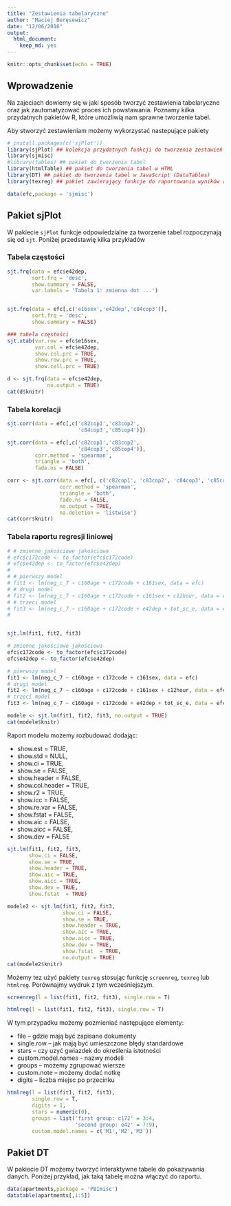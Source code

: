 ```yaml
---
title: "Zestawienia tabelaryczne"
author: "Maciej Beręsewicz"
date: "12/06/2016"
output: 
  html_document: 
    keep_md: yes
---
```


```r
knitr::opts_chunk$set(echo = TRUE)
```

## Wprowadzenie

Na zajeciach dowiemy się w jaki sposób tworzyć zestawienia tabelaryczne oraz jak zautomatyzować proces ich powstawania. Poznamy kilka przydatnych pakietów R, które umożliwią nam sprawne tworzenie tabel.

Aby stworzyć zestawieniam możemy wykorzystać nastepujące pakiety

```r
# install.packages(c('sjPlot'))
library(sjPlot) ## kolekcja przydatnych funkcji do tworzenia zestawień
library(sjmisc)
#library(tables) ## pakiet do tworzenia tabel
library(htmlTable) ## pakiet do tworzenia tabel w HTML
library(DT) ## pakiet do tworzenia tabel w JavaScript (DataTables)
library(texreg) ## pakiet zawierający funkcje do raportowania wyników regresji
```

```r
data(efc,package = 'sjmisc')
```

## Pakiet sjPlot

W pakiecie `sjPlot` funkcje odpowiedzialne za tworzenie tabel rozpoczynają się od `sjt`. Poniżej przedstawię kilka przykładów

### Tabela częstości

```r


sjt.frq(data = efc$e42dep,
        sort.frq = 'desc',
        show.summary = FALSE,
        var.labels = 'Tabela 1: zmienna dot ...')


sjt.frq(data = efc[,c('e16sex','e42dep','c84cop3')],
        sort.frq = 'desc',
        show.summary = FALSE)

### tabela częstości
sjt.xtab(var.row = efc$e16sex,
         var.col = efc$e42dep,
         show.col.prc = TRUE,
         show.row.prc = TRUE,
         show.cell.prc = TRUE)
```

```r
d <- sjt.frq(data = efc$e42dep,
             no.output = TRUE)
cat(d$knitr)
```

### Tabela korelacji

```r
sjt.corr(data = efc[,c('c82cop1','c83cop2',
                       'c84cop3','c85cop4')])

sjt.corr(data = efc[,c('c82cop1','c83cop2',
                       'c84cop3','c85cop4')],
         corr.method = 'spearman',
         triangle = 'both',
         fade.ns = FALSE)

```

```r
corr <- sjt.corr(data = efc[, c('c82cop1', 'c83cop2', 'c84cop3', 'c85cop4')],
                 corr.method = 'spearman',
                 triangle = 'both',
                 fade.ns = FALSE,
                 no.output = TRUE,
                 na.deletion = 'listwise')
cat(corr$knitr)
```


### Tabela raportu regresji liniowej

```r
# # zmienne jakościowe jakościowa
# efc$c172code <- to_factor(efc$c172code)
# efc$e42dep <- to_factor(efc$e42dep)
# 
# # pierwszy model
# fit1 <- lm(neg_c_7 ~ c160age + c172code + c161sex, data = efc)
# # drugi model
# fit2 <- lm(neg_c_7 ~ c160age + c172code + c161sex + c12hour, data = efc)
# # trzeci model
# fit3 <- lm(neg_c_7 ~ c160age + c172code + e42dep + tot_sc_e, data = efc)
# 


sjt.lm(fit1, fit2, fit3)
```


```r
# zmienne jakościowe jakościowa
efc$c172code <- to_factor(efc$c172code)
efc$e42dep <- to_factor(efc$e42dep)

# pierwszy model
fit1 <- lm(neg_c_7 ~ c160age + c172code + c161sex, data = efc)
# drugi model
fit2 <- lm(neg_c_7 ~ c160age + c172code + c161sex + c12hour, data = efc)
# trzeci model
fit3 <- lm(neg_c_7 ~ c160age + c172code + e42dep + tot_sc_e, data = efc)

modele <- sjt.lm(fit1, fit2, fit3, no.output = TRUE)
cat(modele$knitr)
```




Raport modelu możemy rozbudować dodając:

+ show.est = TRUE, 
+ show.std = NULL, 
+ show.ci = TRUE,
+ show.se = FALSE, 
+ show.header = FALSE, 
+ show.col.header = TRUE,
+ show.r2 = TRUE, 
+ show.icc = FALSE, 
+ show.re.var = FALSE,
+ show.fstat = FALSE, 
+ show.aic = FALSE, 
+ show.aicc = FALSE,
+ show.dev = FALSE
  
```r
sjt.lm(fit1, fit2, fit3,
       show.ci = FALSE,
       show.se = TRUE,
       show.header = TRUE,
       show.aic = TRUE,
       show.aicc = TRUE,
       show.dev = TRUE,
       show.fstat  = TRUE)
```

```r
modele2 <- sjt.lm(fit1, fit2, fit3,
                  show.ci = FALSE,
                  show.se = TRUE,
                  show.header = TRUE,
                  show.aic = TRUE,
                  show.aicc = TRUE,
                  show.dev = TRUE,
                  show.fstat  = TRUE,
                  no.output = TRUE)
cat(modele2$knitr)
```

Możemy tez użyć pakiety `texreg` stosując funkcję `screenreg`, `texreg` lub `htmlreg`. Porównajmy wydruk z tym wcześniejszym.

```r
screenreg(l = list(fit1, fit2, fit3), single.row = T)
```

```r
htmlreg(l = list(fit1, fit2, fit3), single.row = T)
```

W tym przypadku możemy pozmieniać następujące elementy:

+ file -- gdzie mają być zapisane dokumenty
+ single.row -- jak mają być umieszczone błędy standardowe
+ stars -- czy uzyć gwiazdek do określenia istotności
+ custom.model.names - nazwy modeli
+ groups -- możemy zgrupować wiersze
+ custom.note -- możemy dodać notkę
+ digits -- liczba miejsc po przecinku


```r
htmlreg(l = list(fit1, fit2, fit3), 
        single.row = T,
        digits = 1,
        stars = numeric(0),
        groups = list('first group: c172' = 3:4,
                      'second group: e42' = 7:9),
        custom.model.names = c('M1','M2','M3'))
```


## Pakiet DT

W pakiecie DT możemy tworzyć interaktywne tabele do pokazywania danych. Poniżej przykład, jak taką tabelę można włączyć do raportu.

```r
data(apartments,package = 'PBImisc')
datatable(apartments[,1:5])
```



